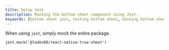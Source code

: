 ```yaml
---
title: Setup Jest
description: Mocking the bottom sheet component using Jest.
keywords: [bottom sheet jest, testing bottom sheet, mocking bottom sheet]
---
```


When using `jest`, simply mock the entire package.

```tsx
jest.mock('@lodev09/react-native-true-sheet')
```

